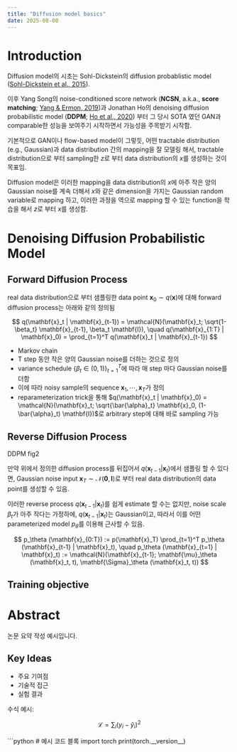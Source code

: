 ```yaml
---
title: "Diffusion model basics"
date: 2025-08-08
---
```


# Introduction

Diffusion model의 시초는 Sohl-Dickstein의 diffusion probablistic model ([Sohl-Dickstein et al., 2015](https://arxiv.org/abs/1503.03585)).

이후 Yang Song의 noise-conditioned score network (**NCSN**, a.k.a., **score matching**; [Yang & Ermon, 2019](https://arxiv.org/abs/1907.05600))과 Jonathan Ho의 denoising diffusion probabilistic model (**DDPM**; [Ho et al., 2020](https://arxiv.org/abs/2006.11239)) 부터 그 당시 SOTA 였던 GAN과 comparable한 성능을 보여주기 시작하면서 가능성을 주목받기 시작함.

기본적으로 GAN이나 flow-based model이 그렇듯, 어떤 tractable distribution (e.g., Gaussian)과 data distribution 간의 mapping을 잘 모델링 해서, tractable distribution으로 부터 sampling한 $z$로 부터 data distribution의 $x$를 생성하는 것이 목표임.

Diffusion model은 이러한 mapping을 data distribution의 $x$에 아주 작은 양의 Gaussian noise를 계속 더해서 $x$와 같은 dimension을 가지는 Gaussian random variable로 mapping 하고, 이러한 과정을 역으로 mapping 할 수 있는 function을 학습을 해서 $z$로 부터 $x$를 생성함.

# Denoising Diffusion Probabilistic Model

## Forward Diffusion Process

real data distribution으로 부터 샘플링한 data point $\mathbf{x}_0 \sim q(\mathbf{x})$에 대해 forward diffusion process는 아래와 같의 정의됨

$$ q(\mathbf{x}_t | \mathbf{x}_{t-1}) = \mathcal{N}(\mathbf{x}_t; \sqrt{1-\beta_t} \mathbf{x}_{t-1}, \beta_t \mathbf{I}), \quad q(\mathbf{x}_{1:T} | \mathbf{x}_0) = \prod_{t=1}^T q(\mathbf{x}_t | \mathbf{x}_{t-1}) $$

* Markov chain
* T step 동안 작은 양의 Gaussian noise를 더하는 것으로 정의
* variance schedule $\{\beta_t \in (0, 1) \}_{t=1}^T$에 따라 매 step 마다 Gaussian noise를 더함
* 이에 따라 noisy sample의 sequence $\mathbf{x}_1, \cdots, \mathbf{x}_T$가 정의
* reparameterization trick을 통해 $q(\mathbf{x}_t | \mathbf{x}_0) = \mathcal{N}(\mathbf{x}_t; \sqrt{\bar{\alpha}_t} \mathbf{x}_0, (1- \bar{\alpha}_t) \mathbf{I})$로 arbitrary step에 대해 바로 sampling 가능

## Reverse Diffusion Process

DDPM fig2

만약 위에서 정의한 diffusion process를 뒤집어서 $q(\mathbf{x}_{t-1} | \mathbf{x}_t)$에서 샘플링 할 수 있다면, Gaussian noise input $\mathbf{x}_T \sim \mathcal{N}(\mathbf{0}, \mathbf{I})$로 부터 real data distribution의 data point를 생성할 수 있음.

이러한 reverse process $q(\mathbf{x}_{t-1} | \mathbf{x}_t)$를 쉽게 estimate 할 수는 없지만, noise scale $\beta_t$가 아주 작다는 가정하에, $q(\mathbf{x}_{t-1} | \mathbf{x}_t)$는 Gaussian이고, 따라서 이를 어떤 parameterized model $p_\theta$를 이용해 근사할 수 있음.

$$ p_\theta (\mathbf{x}_{0:T}) := p(\mathbf{x}_T) \prod_{t=1}^T p_\theta (\mathbf{x}_{t-1} | \mathbf{x}_t), \quad p_\theta (\mathbf{x}_{t=1} | \mathbf{x}_t) := \mathcal{N}(\mathbf{x}_{t-1}; \mathbf{\mu}_\theta (\mathbf{x}_t, t), \mathbf{\Sigma}_\theta (\mathbf{x}_t, t)) $$

## Training objective







# Abstract
논문 요약 작성 예시입니다.

## Key Ideas
- 주요 기여점
- 기술적 접근
- 실험 결과

수식 예시:

$$
\mathcal{L} = \sum_i (y_i - \hat{y}_i)^2
$$

```python
# 예시 코드 블록
import torch
print(torch.__version__)
